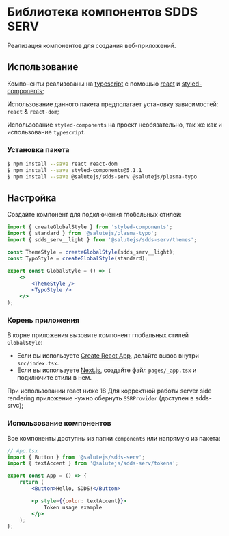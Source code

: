 
<Meta title="About" />

# Библиотека компонентов SDDS SERV

Реализация компонентов для создания веб-приложений.


## Использование

Компоненты реализованы на [typescript](https://www.typescriptlang.org/) с помощью [react](https://reactjs.org/) и [styled-components](https://styled-components.com/);

Использование данного пакета предполагает установку зависимостей: `react` & `react-dom`;

Использование `styled-components` на проект необязательно, так же как и использование `typescript`.

### Установка пакета

```bash
$ npm install --save react react-dom
$ npm install --save styled-components@5.1.1
$ npm install --save @salutejs/sdds-serv @salutejs/plasma-typo
```

## Настройка

Создайте компонент для подключения глобальных стилей:

```jsx title="GlobalStyle.tsx"
import { createGlobalStyle } from 'styled-components';
import { standard } from '@salutejs/plasma-typo';
import { sdds_serv__light } from '@salutejs/sdds-serv/themes';

const ThemeStyle = createGlobalStyle(sdds_serv__light);
const TypoStyle = createGlobalStyle(standard);

export const GlobalStyle = () => (
    <>
        <ThemeStyle />
        <TypoStyle />
    </>
);
```

### Корень приложения

В корне приложения вызовите компонент глобальных стилей `GlobalStyle`:

-   Если вы используете [Create React App](https://create-react-app.dev), делайте вызов внутри `src/index.tsx`.
-   Если вы используете [Next.js](https://nextjs.org/), создайте файл `pages/_app.tsx` и подключите стили в нем.

При использовании react ниже 18
Для корректной работы server side rendering приложение нужно обернуть `SSRProvider` (доступен в sdds-srvc);

### Использование компонентов

Все компоненты доступны из папки `components` или напрямую из пакета:

```jsx
// App.tsx
import { Button } from '@salutejs/sdds-serv';
import { textAccent } from '@salutejs/sdds-serv/tokens';

export const App = () => {
    return (
        <Button>Hello, SDDS!</Button>

        <p style={{color: textAccent}}>
            Token usage example
        </p>
    );
};
```

